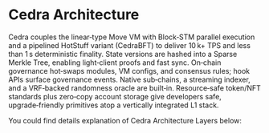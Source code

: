 # Cedra Architecture

Cedra couples the linear‑type Move VM with Block‑STM parallel execution and a pipelined HotStuff variant (CedraBFT) to deliver 10 k+ TPS and  less than 1 s deterministic finality. State versions are hashed into a Sparse Merkle Tree, enabling light‑client proofs and fast sync. On‑chain governance hot‑swaps modules, VM configs, and consensus rules; hook APIs surface governance events. Native sub‑chains, a streaming indexer, and a VRF‑backed randomness oracle are built‑in. Resource‑safe token/NFT standards plus zero‑copy account storage give developers safe, upgrade‑friendly primitives atop a vertically integrated L1 stack.

You could find details explanation of Cedra Architecture Layers below:


<CardList>
  <CardList.Card
    title="Full Node"
    description="Explore the Full Node possibilities with detailed examples of API usage."
    to="nodes/full-node"
  />
</CardList>


